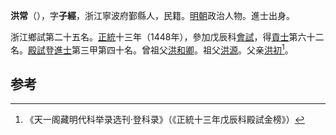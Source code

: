 '''洪常'''（{{bd|1414年||？}}），字'''子經'''，浙江寧波府鄞縣人，民籍。[[明朝|明朝]]政治人物。進士出身。

浙江鄉試第二十五名。[[正统_(年号)|正統]]十三年（1448年），參加戊辰科[[會試|會試]]，得[[貢士|貢士]]第六十二名。[[殿試|殿試]]登[[進士|進士]]第三甲第四十名。曾祖父[[洪和卿|洪和卿]]。祖父[[洪源|洪源]]。父亲[[洪初|洪初]]<ref>《天一阁藏明代科举录选刊·登科录》（《正統十三年戊辰科殿試金榜》）</ref>。

==参考==
{{reflist}}
{{明朝人物小作品}}
{{正統十三年戊辰科殿試金榜}}